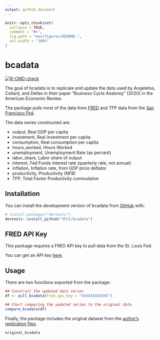 ```yaml
---
output: github_document
---
```


<!-- README.md is generated from README.Rmd. Please edit that file -->

```r
knitr::opts_chunk$set(
  collapse = TRUE,
  comment = "#>",
  fig.path = "man/figures/README-",
  out.width = "100%"
)
```

# bcadata

<!-- badges: start -->
[![R-CMD-check](https://github.com/vfci/vfci/actions/workflows/R-CMD-check.yaml/badge.svg)](https://github.com/vfci/vfci/actions/workflows/R-CMD-check.yaml)
<!-- badges: end -->

The goal of bcadata is to replicate and update the data used by Angeletos, Collard, and Dellas in their paper "Business Cycle Anatomy" (2020) in the American Economic Review.

The package pulls most of the data from [FRED](https://fred.stlouisfed.org) and TFP data from the [San Francisco Fed](https://www.frbsf.org/economic-research/indicators-data/total-factor-productivity-tfp/).

The data series constructed are:

* output, Real GDP per capita
* investment, Real investment per capita 
* consumption, Real consumption per capita 
* hours_worked, Hours Worked 
* unemployment, Unemployment Rate (as percent) 
* labor_share, Labor share of output 
* interest, Fed Funds interest rate (quarterly rate, not annual) 
* inflation, Inflation rate, from GDP price deflator 
* productivity, Productivity (NFB) 
* TFP, Total Factor Productivity cummulative 

## Installation

You can install the development version of bcadata from [GitHub](https://github.com/) with:
``` r
# install.packages("devtools")
devtools::install_github("VFCI/bcadata")
```

## FRED API Key

This package requires a FRED API key to pull data from the St. Louis Fed.

You can get an API key [here](https://fred.stlouisfed.org/docs/api/api_key.html).

## Usage

There are two functions exported from the package:
``` r
## Construct the updated data series
df <- pull_bcadata(fred_api_key = "XXXXXXXXXXXX")

## Chart comparing the updated series to the original data
compare_bcadata(df)
```

Finally, the package includes the original dataset from the [author's replication files](https://www.openicpsr.org/openicpsr/project/118082/version/V1/view).
``` r 
original_bcadata
```
